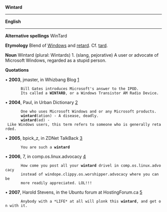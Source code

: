 '''Wintard'''
----


'''English'''
----


'''Alternative spellings'''
WinTard

'''Etymology'''
Blend of [[Windows]] and [[retard]]. Cf. [[tard]].

'''Noun'''
Wintard (plural: Wintards)
1. (slang, pejorative) A user or advocate of Microsoft Windows, regarded as a stupid person.

'''Quotations'''

• '''2003''', jmaster, in Whizbang Blog [http://wizbangblog.com/2005/01/14/weekend-caption-contest-winners.php]
        Bill Gates introduces Microsoft's answer to the IPOD.
        Its called a '''WINTARD''', or a Windows Transistor AM Radio Device.

• '''2004''', Paul, in Urban Dictionary [http://www.urbandictionary.com/define.php?term=wintard]
        One who uses Microsoft Windows and or any Microsoft products.
        '''wintard'''(ation) - A disease, deadly.
        '''wintard'''(ed) - Like Windows users, this term refers to someone who is generally retarded.

• '''2005''', bpick_z, in ZDNet TalkBack [http://talkback.zdnet.com/5208-1009-0.html?forumID=1&threadID=15765&messageID=314150&start=94]
        You are such a '''wintard'''

• '''2006''', 7, in comp.os.linux.advocacy [http://schestowitz.com/UseNet/2006/June_2006_3/msg00478.html]
        How come you post all your '''wintard''' drivel in comp.os.linux.advocacy
        instead of windope.clippy.os.worshipper.advocacy where you can be
        more readily appreciated. LOL!!!

• '''2007''', Harold Stevens, in the Ubuntu forum at HostingForum.ca [http://www.hostingforum.ca/457977-how-fucking-fucking-hell-do-i-get-sound-blaster-xtremeaudio-work-2.html]
        Anybody with a *LIFE* at all will plonk this '''wintard''', and get on with it.